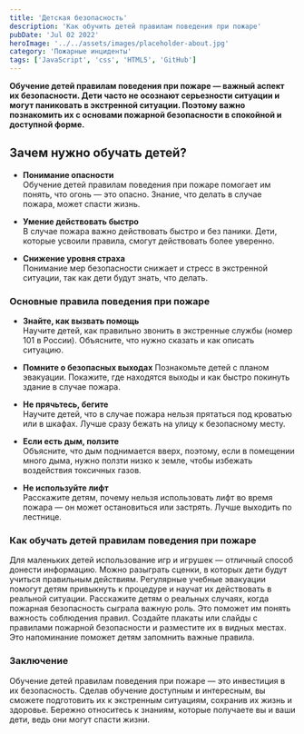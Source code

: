 ```yaml
---
title: 'Детская безопасность'
description: 'Как обучить детей правилам поведения при пожаре'
pubDate: 'Jul 02 2022'
heroImage: '../../assets/images/placeholder-about.jpg'
category: 'Пожарные инциденты'
tags: ['JavaScript', 'css', 'HTML5', 'GitHub']
---
```


**Обучение детей правилам поведения при пожаре — важный аспект их безопасности. Дети часто не осознают серьезности ситуации и могут паниковать в экстренной ситуации. Поэтому важно познакомить их с основами пожарной безопасности в спокойной и доступной форме.**

## Зачем нужно обучать детей?

- **Понимание опасности**  
  Обучение детей правилам поведения при пожаре помогает им понять, что огонь — это опасно. Знание, что делать в случае пожара, может спасти жизнь.

- **Умение действовать быстро**  
   В случае пожара важно действовать быстро и без паники. Дети, которые усвоили правила, смогут действовать более уверенно.

- **Снижение уровня страха**  
   Понимание мер безопасности снижает и стресс в экстренной ситуации, так как дети будут знать, что делать.

### Основные правила поведения при пожаре

- **Знайте, как вызвать помощь**  
  Научите детей, как правильно звонить в экстренные службы (номер 101 в России). Объясните, что нужно сказать и как описать ситуацию.

- **Помните о безопасных выходах**
  Познакомьте детей с планом эвакуации. Покажите, где находятся выходы и как быстро покинуть здание в случае пожара.

- **Не прячьтесь, бегите**  
  Научите детей, что в случае пожара нельзя прятаться под кроватью или в шкафах. Лучше сразу бежать на улицу к безопасному месту.

- **Если есть дым, ползите**  
  Объясните, что дым поднимается вверх, поэтому, если в помещении много дыма, нужно ползти низко к земле, чтобы избежать воздействия токсичных газов.

- **Не используйте лифт**  
  Расскажите детям, почему нельзя использовать лифт во время пожара — он может остановиться или застрять. Лучше выходить по лестнице.

### Как обучать детей правилам поведения при пожаре

Для маленьких детей использование игр и игрушек — отличный способ донести информацию. Можно разыграть сценки, в которых дети будут учиться правильным действиям.
Регулярные учебные эвакуации помогут детям привыкнуть к процедуре и научат их действовать в реальной ситуации.
Расскажите детям о реальных случаях, когда пожарная безопасность сыграла важную роль. Это поможет им понять важность соблюдения правил.
Создайте плакаты или слайды с правилами пожарной безопасности и разместите их в видных местах. Это напоминание поможет детям запомнить важные правила.

### Заключение

Обучение детей правилам поведения при пожаре — это инвестиция в их безопасность. Сделав обучение доступным и интересным, вы сможете подготовить их к экстренным ситуациям, сохранив их жизнь и здоровье. Бережно относитесь к знаниям, которые получаете вы и ваши дети, ведь они могут спасти жизни.
